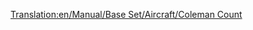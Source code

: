 [[Translation:en/Manual/Base Set/Aircraft/Coleman Count]]

{{it/Manuale/Set base/Aeromobili/StatAeroplani|Name=Coleman Count
|Image=[[File:en/Manual/Base Set/Aircraft/VickersViscount.png|Coleman Count]]
|Costo=107.120
|Velocità=475 km/h
|Annuale=9.792
|Progettato=1947
|Vita=24
Tipo=Piccolo
|Capacità=65 passeggeri e 8 sacchi postali
|Riadattabile=
*73 sacchi postali
*37 casse di beni
*18 tonnellate di cibo, borse di valori o sacchi di oro/diamanti
|Descrizione=Il Coleman Count è il primo aereo a quattro motori del gioco e ha una maggiore capacità.
|Real-life=[https://it.wikipedia.org/wiki/Vickers_Viscount Vickers Viscount]
}}